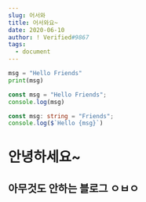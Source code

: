 ```yaml
---
slug: 어서와
title: 어서와요~
date: 2020-06-10
author: ! Verified#9867
tags:
  - document
---
```


```python
msg = "Hello Friends"
print(msg)
```

```js
const msg = "Hello Friends";
console.log(msg)
```

```ts
const msg: string = "Friends";
console.log($`Hello {msg}`)
```

# 안녕하세요~
## 아무것도 안하는 블로그 ㅇㅂㅇ
